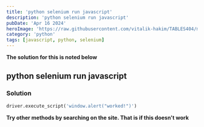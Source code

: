 ```yaml
---
title: 'python selenium run javascript'
description: 'python selenium run javascript'
pubDate: 'Apr 16 2024'
heroImage: 'https://raw.githubusercontent.com/vitalik-hakim/TABLES404/main/error_b/python.jpg'
category: 'python'
tags: [javascript, python, selenium]
---
```


**The solution for this is noted below**

## python selenium run javascript

### Solution

```python
driver.execute_script('window.alert("worked!")')
```

**Try other methods by searching on the site. That is if this doesn't work**
